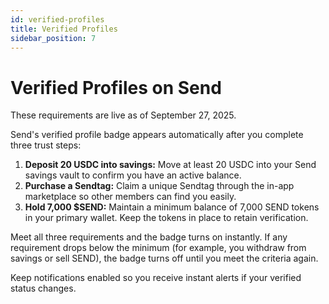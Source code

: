 ```yaml
---
id: verified-profiles
title: Verified Profiles
sidebar_position: 7
---
```



# Verified Profiles on Send

<Callout type="info" title="Live Date">
  These requirements are live as of September 27, 2025.
</Callout>

Send's verified profile badge appears automatically after you complete three trust steps:

1. **Deposit 20 USDC into savings:** Move at least 20 USDC into your Send savings vault to confirm you have an active balance.
2. **Purchase a Sendtag:** Claim a unique Sendtag through the in-app marketplace so other members can find you easily.
3. **Hold 7,000 $SEND:** Maintain a minimum balance of 7,000 SEND tokens in your primary wallet. Keep the tokens in place to retain verification.

Meet all three requirements and the badge turns on instantly. If any requirement drops below the minimum (for example, you withdraw from savings or sell SEND), the badge turns off until you meet the criteria again.

<Callout type="tip">
  Keep notifications enabled so you receive instant alerts if your verified status changes.
</Callout>
